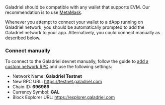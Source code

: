 Galadriel should be compatible with any wallet that supports EVM. Our recommendation is to use [MetaMask](https://metamask.io/).

Whenever you attempt to connect your wallet to a dApp running on Galadriel network, you should be automatically prompted to add the Galadriel network to your app. Alternatively, you could connect manually as described below.

### Connect manually

To connect to the Galadriel devnet manually, follow the guide to [add a custom network RPC](https://support.metamask.io/hc/en-us/articles/360043227612-How-to-add-a-custom-network-RPC) and use the following settings:

* Network Name: **Galadriel Testnet**
* New RPC URL: https://testnet.galadriel.com
* Chain ID: **696969**
* Currency Symbol: **GAL**
* Block Explorer URL: https://explorer.galadriel.com